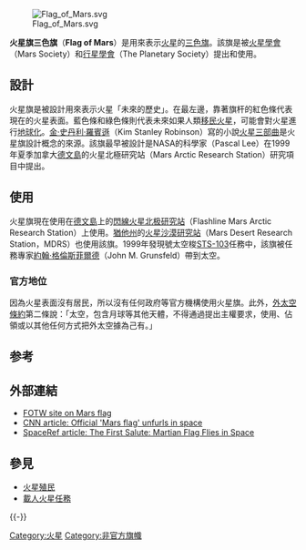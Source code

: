 [[File:Flag_of_Mars.svg|thumb]]

'''火星旗三色旗'''（'''Flag of Mars'''）是用來表示[[火星|火星]]的[[三色旗|三色旗]]。該旗是被[[火星學會|火星學會]]（Mars Society）和[[行星學會|行星學會]]（The Planetary Society）提出和使用。

== 設計 ==
火星旗是被設計用來表示火星「未來的歷史」。在最左邊，靠著旗杆的紅色條代表現在的火星表面。藍色條和綠色條則代表未來如果人類[[火星殖民|移民火星]]，可能會對火星進行[[火星地球化|地球化]]。[[金·史丹利·羅賓遜|金·史丹利·羅賓遜]]（Kim Stanley Robinson）寫的小說[[火星三部曲|火星三部曲]]是火星旗設計概念的來源。該旗最早被設計是NASA的科學家{{link-en|李天龍 (行星科學家)|Pascal Lee|李天龍}}（Pascal Lee）在1999年夏季加拿大[[德文島|德文島]]的火星北極研究站（Mars Arctic Research Station）研究項目中提出。

== 使用 ==
火星旗現在使用在[[德文島|德文島]]上的[[閃線火星北极研究站|閃線火星北极研究站]]（Flashline Mars Arctic Research Station）上使用。[[猶他州|猶他州]]的[[火星沙漠研究站|火星沙漠研究站]]（Mars Desert Research Station，MDRS）也使用該旗。1999年發現號太空梭[[STS-103|STS-103]]任務中，該旗被任務專家[[約翰·格倫斯菲爾德|約翰·格倫斯菲爾德]]（John M. Grunsfeld）帶到太空。

=== 官方地位 ===
因為火星表面沒有居民，所以沒有任何政府等官方機構使用火星旗。此外，[[外层空间条约|外太空條約]]第二條說：「太空，包含月球等其他天體，不得通過提出主權要求，使用、佔領或以其他任何方式把外太空據為己有。」

==参考==
{{reflist}}

== 外部連結 ==
{{Refbegin}}
*[http://flagspot.net/flags/qp-4.html FOTW site on Mars flag] {{Wayback|url=http://flagspot.net/flags/qp-4.html |date=20100912034432 }}
*[http://archives.cnn.com/2000/TECH/space/01/07/mars.flag/ CNN article: Official 'Mars flag' unfurls in space] {{Wayback|url=http://archives.cnn.com/2000/TECH/space/01/07/mars.flag/ |date=20070429203700 }}
*[http://www.spaceref.com/news/viewpr.html?pid=428 SpaceRef article: The First Salute: Martian Flag Flies in Space]
{{Refend}}

== 參見 ==
*[[火星殖民|火星殖民]]
*[[載人火星任務|載人火星任務]]

{{-}}
{{火星}}

[[Category:火星|Category:火星]]
[[Category:非官方旗幟|Category:非官方旗幟]]